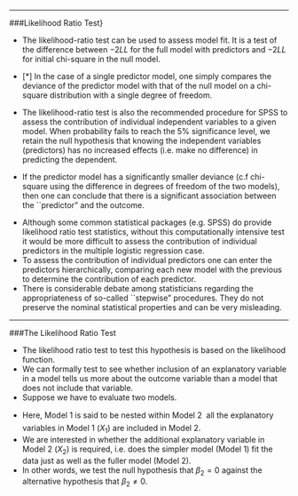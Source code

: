 

------------------------------------------------------------------------------------


###Likelihood Ratio Test}

*  The likelihood-ratio test can be used to assess model fit. It is a test of the difference between $-2LL$ for the full
model with predictors and $-2LL$ for initial chi-square in the null model.

* [$\ast$] In the case of a single predictor model, one simply compares the deviance of the predictor model with that of the null model on a chi-square distribution with a single degree of freedom.



*  The likelihood-ratio test is also the recommended procedure for SPSS to assess the contribution of individual independent variables to a given model. When probability fails to reach the 5\% significance level, we retain the null hypothesis that knowing the independent variables (predictors) has no increased effects (i.e. make no difference) in predicting the dependent.



 
*  If the predictor model has a significantly smaller deviance (c.f chi-square using the difference in degrees of freedom of the two models), then one can conclude that there is a significant association between the ``predictor" and the outcome. 


\begin{figure}[h!]
\centering
% Requires \usepackage{graphicx}
\includegraphics[scale=0.8]{images/Logistic7X}
\end{figure}


*  Although some common statistical packages (e.g. SPSS) do provide likelihood ratio test statistics, without this computationally intensive test it would be more difficult to assess the contribution of individual predictors in the multiple logistic regression case. 
*  To assess the contribution of individual predictors one can enter the predictors hierarchically, comparing each new model with the previous to determine the contribution of each predictor.
*  There is considerable debate among statisticians regarding the appropriateness of so-called ``stepwise" procedures. They do not preserve the nominal statistical properties and can be very misleading.


-----------------------------------------------------------------------------
###The Likelihood Ratio Test

*  The likelihood ratio test to test this hypothesis is based on the likelihood
function.
*   We can formally test to see whether inclusion of an explanatory variable in a model tells us
more about the outcome variable than a model that does not include that variable.
*   Suppose
we have to evaluate two models. 



\begin{center}
\begin{figure}[h!]
\centering
% Requires \usepackage{graphicx}
\includegraphics[scale=0.6]{images/LogWeek10D}\\

\end{figure}
\end{center}

*  Here, Model 1 is said to be nested within Model 2  all the explanatory variables in Model 1
($X_1$) are included in Model 2. 
*  We are interested in whether the additional explanatory
variable in Model 2 ($X_2$) is required, i.e. does the simpler model (Model 1) fit the data just as
well as the fuller model (Model 2). 
*  In other words, we test the null hypothesis that $\beta_2 = 0$
against the alternative hypothesis that $\beta_2 \neq 0$. 



